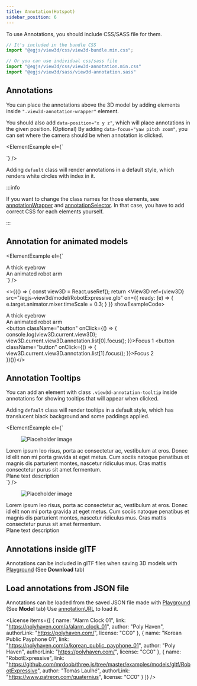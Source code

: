 ```yaml
---
title: Annotation(Hotspot)
sidebar_position: 6
---
```



To use Annotations, you should include CSS/SASS file for them.

```js
// It's included in the bundle CSS
import "@egjs/view3d/css/view3d-bundle.min.css";

// Or you can use individual css/sass file
import "@egjs/view3d/css/view3d-annotation.min.css"
import "@egjs/view3d/sass/view3d-annotation.sass"
```

## Annotations
You can place the annotations above the 3D model by adding elements inside `".view3d-annotation-wrapper"` element.

You should also add `data-position="x y z"`, which will place annotations in the given position.
(Optional) By adding `data-focus="yaw pitch zoom"`, you can set where the camera should be when annotation is clicked.

<ElementExample el={`<div class="view3d-annotation-wrapper">
  <div class="view3d-annotation default" data-position="0.13 0.5 -0.05" data-focus="-90 0 30"></div>
  <div class="view3d-annotation default" data-position="-0.22 0.5 0.05" data-focus="90 0 30" data-duration="500"></div>
  <div class="view3d-annotation default" data-position="-0.05 0.4 0.18" data-focus="0 20 35" data-duration="0"></div>
</div>`} />

Adding `default` class will render annotations in a default style, which renders white circles with index in it.

<View3D
  src="/egjs-view3d/model/draco/payphone.glb"
  poster="/egjs-view3d/poster/payphone.png"
  showExampleCode>
  <div className="view3d-annotation-wrapper">
    <div className="view3d-annotation default" data-position="0.13 0.5 -0.05" data-focus="-90 0 30"></div>
    <div className="view3d-annotation default" data-position="-0.22 0.5 0.05" data-focus="90 0 30" data-duration="500"></div>
    <div className="view3d-annotation default" data-position="-0.05 0.4 0.18" data-focus="0 20 35" data-duration="0"></div>
  </div>
</View3D>

:::info

If you want to change the class names for those elements, see [annotationWrapper](/docs/options/annotation/annotationWrapper) and [annotationSelector](/docs/options/annotation/annotationSelector).
In that case, you have to add correct CSS for each elements yourself.

:::

## Annotation for animated models

<ElementExample el={`<div class="view3d-annotation-wrapper">
  <div class="view3d-annotation default" data-mesh-index="10" data-face-index="5" data-focus="0 0 15" data-duration="500">
    <div class="view3d-annotation-tooltip default">A thick eyebrow</div>
  </div>
  <div class="view3d-annotation default" data-mesh-index="6" data-face-index="5" data-focus="30 15 30" data-duration="200">
    <div class="view3d-annotation-tooltip default">An animated robot arm</div>
  </div>
</div>`} />

<>{(() => {
  const view3D = React.useRef();
  return <View3D
    ref={view3D}
    src="/egjs-view3d/model/RobotExpressive.glb"
    on={{
      ready: (e) => { e.target.animator.mixer.timeScale = 0.3; }
    }}
    showExampleCode>
    <div className="view3d-annotation-wrapper">
      <div className="view3d-annotation default" data-mesh-index="10" data-face-index="5" data-focus="0 0 15" data-duration="500">
        <div className="view3d-annotation-tooltip default">A thick eyebrow</div>
      </div>
      <div className="view3d-annotation default" data-mesh-index="6" data-face-index="5" data-focus="30 15 30" data-duration="200">
        <div className="view3d-annotation-tooltip default">An animated robot arm</div>
      </div>
    </div>
    <div className="view3d-overlay is-align-items-flex-start is-justify-content-flex-end">
      <div className="buttons p-4">
        <button className="button" onClick={() => {
          console.log(view3D.current.view3D);
          view3D.current.view3D.annotation.list[0].focus();
        }}>Focus 1</button>
        <button className="button" onClick={() => {
          view3D.current.view3D.annotation.list[1].focus();
        }}>Focus 2</button>
      </div>
    </div>
  </View3D>
})()}</>

## Annotation Tooltips
You can add an element with class `.view3d-annotation-tooltip` inside annotations for showing tooltips that will appear when clicked.

Adding `default` class will render tooltips in a default style, which has translucent black background and some paddings applied.

<ElementExample el={`<div class="view3d-annotation-wrapper">
  <div class="view3d-annotation default" data-position="0.1 0 0">
    <div class="view3d-annotation-tooltip default">
      <div class="card">
        <div class="card-image">
          <figure class="image is-4by3 m-0">
            <img src="https://bulma.io/images/placeholders/1280x960.png" alt="Placeholder image" />
          </figure>
        </div>
        <div class="card-content is-size-7">
          <div class="content">
            Lorem ipsum leo risus, porta ac consectetur ac, vestibulum at eros. Donec id elit non mi porta gravida at eget metus. Cum sociis natoque penatibus et magnis dis parturient montes, nascetur ridiculus mus. Cras mattis consectetur purus sit amet fermentum.
          </div>
        </div>
      </div>
    </div>
  </div>
  <div class="view3d-annotation default" data-position="0 0.1 0">
    <div class="view3d-annotation-tooltip default">Plane text description</div>
  </div>
  <div class="view3d-annotation default" data-position="0.3 0.3 0.3"></div>
</div>`} />

<View3D
  src="/egjs-view3d/model/draco/alarm.glb"
  poster="/egjs-view3d/poster/alarm_default.png"
  showExampleCode>
  <div className="view3d-annotation-wrapper">
    <div className="view3d-annotation default" data-position="0.1 0 0">
      <div className="view3d-annotation-tooltip default">
        <div className="card" style={{ width: "240px" }}>
          <div className="card-image">
            <figure className="image is-4by3 m-0">
              <img src="https://bulma.io/images/placeholders/1280x960.png" alt="Placeholder image" />
            </figure>
          </div>
          <div className="card-content is-size-7">
            <div className="content">
              Lorem ipsum leo risus, porta ac consectetur ac, vestibulum at eros. Donec id elit non mi porta gravida at eget metus. Cum sociis natoque penatibus et magnis dis parturient montes, nascetur ridiculus mus. Cras mattis consectetur purus sit amet fermentum.
            </div>
          </div>
        </div>
      </div>
    </div>
    <div className="view3d-annotation default" data-position="0 0.1 0">
      <div className="view3d-annotation-tooltip default">Plane text description</div>
    </div>
    <div className="view3d-annotation default" data-position="0 0 0"></div>
  </div>
</View3D>

## Annotations inside glTF
Annotations can be included in glTF files when saving 3D models with [Playground](/Playground) (See **Download** tab)

<View3D
  src="/egjs-view3d/model/annotation/alarm/alarm.gltf"
  poster="/egjs-view3d/poster/alarm_default.png"
  showExampleCode />

## Load annotations from JSON file
Annotations can be loaded from the saved JSON file made with [Playground](/Playground) (See **Model** tab)
Use [annotationURL](/docs/options/annotation/annotationURL) to load it.

<View3D
  src="/egjs-view3d/model/draco/alarm.glb"
  poster="/egjs-view3d/poster/alarm_default.png"
  annotationURL="/egjs-view3d/model/annotation/alarm-annotations.json"
  showExampleCode />

<License items={[
  {
    name: "Alarm Clock 01",
    link: "https://polyhaven.com/a/alarm_clock_01",
    author: "Poly Haven",
    authorLink: "https://polyhaven.com/",
    license: "CC0"
  },
  {
    name: "Korean Public Payphone 01",
    link: "https://polyhaven.com/a/korean_public_payphone_01",
    author: "Poly Haven",
    authorLink: "https://polyhaven.com/",
    license: "CC0"
  },
  {
    name: "RobotExpressive",
    link: "https://github.com/mrdoob/three.js/tree/master/examples/models/gltf/RobotExpressive",
    author: "Tomás Laulhé",
    authorLink: "https://www.patreon.com/quaternius",
    license: "CC0"
  }
]} />
